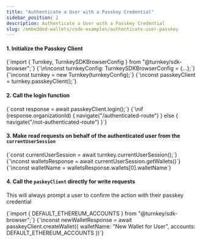 ```yaml
---
title: "Authenticate a User with a Passkey Credential"
sidebar_position: 2
description: Authenticate a User with a Passkey Credential
slug: /embedded-wallets/code-examples/authenticate-user-passkey
---
```



#### 1. Initialize the Passkey Client
<CodeBlock language="typescript">
{`import { Turnkey, TurnkeySDKBrowserConfig } from "@turnkey/sdk-browser";`}
{`\n\nconst turnkeyConfig: TurnkeySDKBrowserConfig = {...};`}
{`\nconst turnkey = new Turnkey(turnkeyConfig);`}
{`\nconst passkeyClient = turnkey.passkeyClient();`}
</CodeBlock>

#### 2. Call the login function

<CodeBlock language="typescript">
{`const response = await passkeyClient.login();`}
{`\nif (response.organizationId) {
  navigate("/authenticated-route")
} else {
  navigate("/not-authenticated-route")
}`}
</CodeBlock>

#### 3. Make read requests on behalf of the authenticated user from the `currentUserSession`

<CodeBlock language="typescript">
{`const currentUserSession = await turnkey.currentUserSession();`}
{`\nconst walletsResponse = await currentUserSession.getWallets()`}
{`\nconst walletName = walletsResponse.wallets[0].walletName`}
</CodeBlock>

#### 4. Call the `paskeyClient` directly for write requests

This will always prompt a user to confirm the action with their passkey credential

<CodeBlock language="typescript">
{`import { DEFAULT_ETHEREUM_ACCOUNTS } from "@turnkey/sdk-browser";`}
{`\nconst newWalletResponse = await passkeyClient.createWallet({
  walletName: "New Wallet for User",
  accounts: DEFAULT_ETHEREUM_ACCOUNTS
})`}
</CodeBlock>
